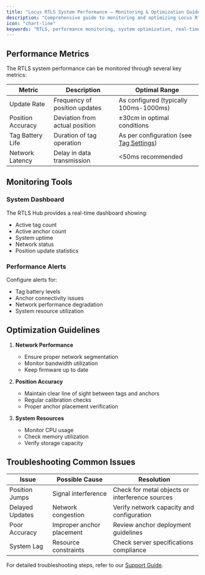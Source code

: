 ```yaml
---
title: "Locus RTLS System Performance – Monitoring & Optimization Guide"
description: "Comprehensive guide to monitoring and optimizing Locus RTLS system performance: key metrics, dashboard tools, alerts, troubleshooting, and best practices for industrial deployments."
icon: "chart-line"
keywords: "RTLS, performance monitoring, system optimization, real-time location, tracking performance, metrics, troubleshooting, Locus RTLS"
---
```


## Performance Metrics

The RTLS system performance can be monitored through several key metrics:

| Metric | Description | Optimal Range |
|--------|-------------|---------------|
| Update Rate | Frequency of position updates | As configured (typically 100ms-1000ms) |
| Position Accuracy | Deviation from actual position | ±30cm in optimal conditions |
| Tag Battery Life | Duration of tag operation | As per configuration (see [Tag Settings](/projectexecution/tagconfigurationrules/tagsettings)) |
| Network Latency | Delay in data transmission | &lt;50ms recommended |

## Monitoring Tools

### System Dashboard
The RTLS Hub provides a real-time dashboard showing:
- Active tag count
- Active anchor count
- System uptime
- Network status
- Position update statistics

### Performance Alerts
Configure alerts for:
- Tag battery levels
- Anchor connectivity issues
- Network performance degradation
- System resource utilization

## Optimization Guidelines

1. **Network Performance**
   - Ensure proper network segmentation
   - Monitor bandwidth utilization
   - Keep firmware up to date

2. **Position Accuracy**
   - Maintain clear line of sight between tags and anchors
   - Regular calibration checks
   - Proper anchor placement verification

3. **System Resources**
   - Monitor CPU usage
   - Check memory utilization
   - Verify storage capacity

## Troubleshooting Common Issues

| Issue | Possible Cause | Resolution |
|-------|---------------|------------|
| Position Jumps | Signal interference | Check for metal objects or interference sources |
| Delayed Updates | Network congestion | Verify network capacity and configuration |
| Poor Accuracy | Improper anchor placement | Review anchor deployment guidelines |
| System Lag | Resource constraints | Check server specifications compliance |

For detailed troubleshooting steps, refer to our [Support Guide](/projectexecution/troubleshooting/raisesupportticket).



